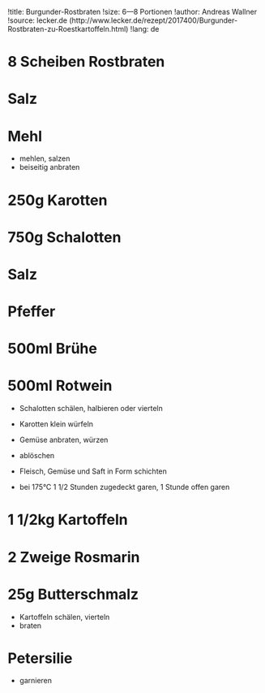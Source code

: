 !title: Burgunder-Rostbraten
!size: 6—8 Portionen
!author: Andreas Wallner
!source: lecker.de (http://www.lecker.de/rezept/2017400/Burgunder-Rostbraten-zu-Roestkartoffeln.html)
!lang: de

# 8 Scheiben Rostbraten
# Salz
# Mehl
* mehlen, salzen
* beiseitig anbraten

# 250g Karotten
# 750g Schalotten
# Salz
# Pfeffer
# 500ml Brühe
# 500ml Rotwein
* Schalotten schälen, halbieren oder vierteln
* Karotten klein würfeln
* Gemüse anbraten, würzen
* ablöschen
* Fleisch, Gemüse und Saft in Form schichten

+ bei 175°C 1 1/2 Stunden zugedeckt garen, 1 Stunde offen garen

# 1 1/2kg Kartoffeln
# 2 Zweige Rosmarin
# 25g Butterschmalz
* Kartoffeln schälen, vierteln
* braten

# Petersilie
* garnieren